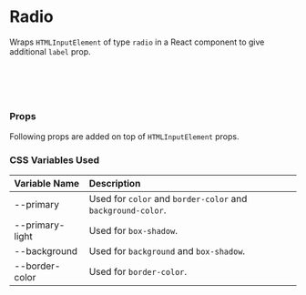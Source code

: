 
<Meta of={RadioStories} />

# Radio

Wraps `HTMLInputElement` of type `radio` in a React component to give additional `label` prop.

<Canvas of={RadioStories.Variants} />

```jsx
import { Radio } from 'no-frills-ui';

// Render
<Radio />
```

### Props

Following props are added on top of `HTMLInputElement` props.

<Controls of={RadioStories.Primary} />

### CSS Variables Used

| Variable Name | Description |
| :- | :- |
| --primary | Used for `color` and `border-color` and `background-color`. |
| --primary-light | Used for `box-shadow`. |
| --background | Used for `background` and `box-shadow`. |
| --border-color | Used for `border-color`. |
